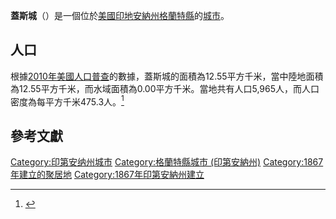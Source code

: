 {{noteTA
|G1=USState
|G2=地名
|G3=Unit
}}
{{Infobox settlement
|official_name = 蓋斯城
|native_name = Gas City
|settlement_type = [[城市|城市]]
|image_skyline = Gas-city-indiana-from-above.jpg
|imagesize = 250px
|image_map = Grant County Indiana Incorporated and Unincorporated areas Gas City Highlighted 1827054.svg
|mapsize = 250px
|subdivision_type = [[世界政區索引|國家]]
|subdivision_type1 = [[美国州份|州份]]
|subdivision_type2 = [[印地安納州行政区划|縣]]
|subdivision_name = [[美国|美国]]
|subdivision_name1 = [[印地安納州|印地安納州]]
|subdivision_name2 = [[格蘭特縣_(印地安納州)|格蘭特縣]]
|elevation_ft = 856
|elevation_m = 261
|timezone = [[北美东部时区|EST]]
|area_total_km2 = 12.55
|area_land_km2 = 12.55
|area_water_km2 = 0.00
|area_total_sq_mi = 
|area_land_sq_mi = 
|area_water_sq_mi = 
|population_as_of = [[2010年美國人口普查|2010]]
|population_footnotes = 
|population_total = 5965
|population_density_km2 = auto
|population_density_sq_mi = auto
|utc_offset = -5
|coordinates = {{coord|40|29|17|N|85|36|20|W|type:city_region:US|display=inline,title}}
| coor_pinpoint = 
| coordinates_footnotes = 
|timezone_DST = EDT
|utc_offset_DST = -4
|postal_code_type = [[美國郵區編號|郵區編號]]
|postal_code = 46933
|area_code = [[北美電話區號765|765]]
|blank_name = [[地名信息系统|GNIS ID]]
|blank_info = 434985<ref name="GNIS">{{cite gnis|434985|Gas City}}</ref>
}}
'''蓋斯城'''（{{lang-en|Gas City}}）是一個位於[[美國|美國]][[印地安納州|印地安納州]][[格蘭特縣_(印地安納州)|格蘭特縣]]的[[城市|城市]]。

== 人口 ==
根據[[2010年美國人口普查|2010年美國人口普查]]的數據，蓋斯城的面積為12.55平方千米，當中陸地面積為12.55平方千米，而水域面積為0.00平方千米。當地共有人口5,965人，而人口密度為每平方千米475.3人。<ref name="GR8">{{cite web|url=http://factfinder2.census.gov|publisher=[[美国人口调查局|美国人口调查局]]|accessdate=2011-05-14|title=American FactFinder}}</ref>

== 參考文獻 ==
{{reflist}}

{{格蘭特縣 (印地安納州)}}
{{Authority control}}

{{DEFAULTSORT:Gas City, Indiana}}
[[Category:印第安纳州城市|Category:印第安纳州城市]]
[[Category:格蘭特縣城市_(印第安納州)|Category:格蘭特縣城市 (印第安納州)]]
[[Category:1867年建立的聚居地|Category:1867年建立的聚居地]]
[[Category:1867年印第安納州建立|Category:1867年印第安納州建立]]

{{Indiana-geo-stub}}